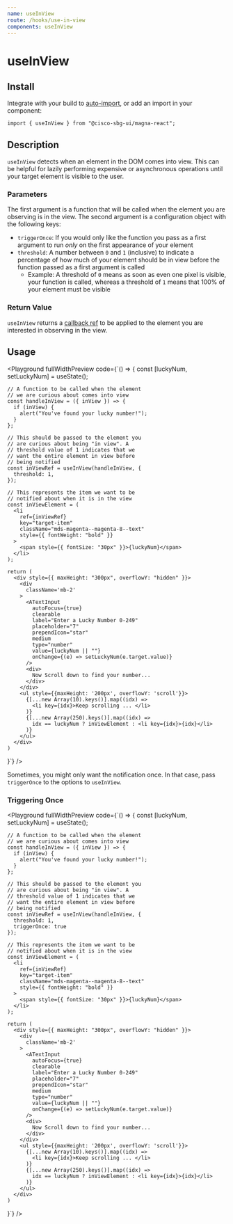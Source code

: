 ```yaml
---
name: useInView
route: /hooks/use-in-view
components: useInView
---
```


# useInView

## Install

Integrate with your build to [auto-import](/#integrating), or add an import in your component:

```
import { useInView } from "@cisco-sbg-ui/magna-react";
```

## Description

`useInView` detects when an element in the DOM comes into view. This can be helpful for lazily performing expensive or asynchronous operations until your target element is visible to the user.

### Parameters

The first argument is a function that will be called when the element you are observing is in the view. The second argument is a configuration object with the following keys:

- `triggerOnce`: If you would only like the function you pass as a first argument to run _only_ on the first appearance of your element
- `threshold`: A number between `0` and `1` (inclusive) to indicate a percentage of how much of your element should be in view before the function passed as a first argument is called
  - Example: A threshold of `0` means as soon as even one pixel is visible, your function is called, whereas a threshold of `1` means that 100% of your element must be visible

### Return Value

`useInView` returns a [callback ref](https://reactjs.org/docs/refs-and-the-dom.html#callback-refs) to be applied to the element you are interested in observing in the view.

## Usage

<Playground
  fullWidthPreview
  code={`() => {
    const [luckyNum, setLuckyNum] = useState();

    // A function to be called when the element
    // we are curious about comes into view
    const handleInView = ({ inView }) => {
      if (inView) {
        alert("You've found your lucky number!");
      }
    };

    // This should be passed to the element you
    // are curious about being "in view". A
    // threshold value of 1 indicates that we
    // want the entire element in view before
    // being notified
    const inViewRef = useInView(handleInView, {
      threshold: 1,
    });

    // This represents the item we want to be
    // notified about when it is in the view
    const inViewElement = (
      <li
        ref={inViewRef}
        key="target-item"
        className="mds-magenta--magenta-8--text"
        style={{ fontWeight: "bold" }}
      >
        <span style={{ fontSize: "30px" }}>{luckyNum}</span>
      </li>
    );

    return (
      <div style={{ maxHeight: "300px", overflowY: "hidden" }}>
        <div
          className='mb-2'
        >
          <ATextInput
            autoFocus={true}
            clearable
            label="Enter a Lucky Number 0-249"
            placeholder="7"
            prependIcon="star"
            medium
            type="number"
            value={luckyNum || ""}
            onChange={(e) => setLuckyNum(e.target.value)}
          />
          <div>
            Now Scroll down to find your number...
          </div>
        </div>
        <ul style={{maxHeight: '200px', overflowY: 'scroll'}}>
          {[...new Array(10).keys()].map((idx) =>
            <li key={idx}>Keep scrolling ... </li>
          )}
          {[...new Array(250).keys()].map((idx) =>
            idx == luckyNum ? inViewElement : <li key={idx}>{idx}</li>
          )}
        </ul>
      </div>
    )

}`}
/>

Sometimes, you might only want the notification once. In that case, pass `triggerOnce` to the options to `useInView`.

### Triggering Once

<Playground
  fullWidthPreview
  code={`() => {
    const [luckyNum, setLuckyNum] = useState();

    // A function to be called when the element
    // we are curious about comes into view
    const handleInView = ({ inView }) => {
      if (inView) {
        alert("You've found your lucky number!");
      }
    };

    // This should be passed to the element you
    // are curious about being "in view". A
    // threshold value of 1 indicates that we
    // want the entire element in view before
    // being notified
    const inViewRef = useInView(handleInView, {
      threshold: 1,
      triggerOnce: true
    });

    // This represents the item we want to be
    // notified about when it is in the view
    const inViewElement = (
      <li
        ref={inViewRef}
        key="target-item"
        className="mds-magenta--magenta-8--text"
        style={{ fontWeight: "bold" }}
      >
        <span style={{ fontSize: "30px" }}>{luckyNum}</span>
      </li>
    );

    return (
      <div style={{ maxHeight: "300px", overflowY: "hidden" }}>
        <div
          className='mb-2'
        >
          <ATextInput
            autoFocus={true}
            clearable
            label="Enter a Lucky Number 0-249"
            placeholder="7"
            prependIcon="star"
            medium
            type="number"
            value={luckyNum || ""}
            onChange={(e) => setLuckyNum(e.target.value)}
          />
          <div>
            Now Scroll down to find your number...
          </div>
        </div>
        <ul style={{maxHeight: '200px', overflowY: 'scroll'}}>
          {[...new Array(10).keys()].map((idx) =>
            <li key={idx}>Keep scrolling ... </li>
          )}
          {[...new Array(250).keys()].map((idx) =>
            idx == luckyNum ? inViewElement : <li key={idx}>{idx}</li>
          )}
        </ul>
      </div>
    )

}`}
/>
